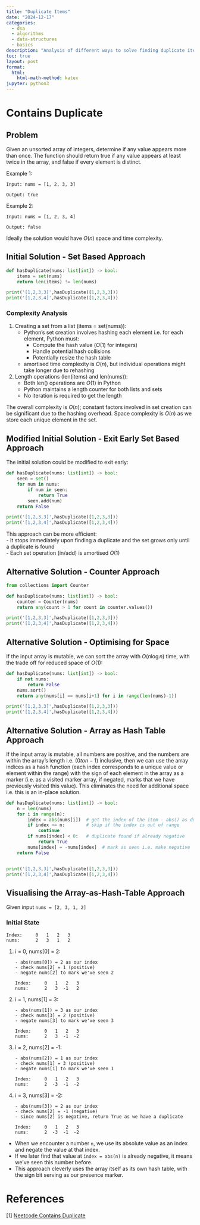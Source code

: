 ---
title: "Duplicate Items"
date: "2024-12-17"
categories: 
  - dsa
  - algorithms
  - data-structures
  - basics
description: "Analysis of different ways to solve finding duplicate items in an unsorted list"
toc: true
layout: post
format:
  html:
    html-math-method: katex
jupyter: python3
---

# Contains Duplicate

## Problem

Given an unsorted array of integers, determine if any value appears more than once. The function should return true if any value appears at least twice in the array, and false if every element is distinct.

Example 1:
```
Input: nums = [1, 2, 3, 3]

Output: true
```

Example 2:
```
Input: nums = [1, 2, 3, 4]

Output: false
```

Ideally the solution would have $O(n)$ space and time complexity.


## Initial Solution - Set Based Approach  
  
```{python}

def hasDuplicate(nums: list[int]) -> bool:
    items = set(nums)
    return len(items) != len(nums)

print('[1,2,3,3]',hasDuplicate([1,2,3,3]))
print('[1,2,3,4]',hasDuplicate([1,2,3,4]))
```

### Complexity Analysis  
  
1. Creating a set from a list (items = set(nums)):  
   - Python's set creation involves hashing each element i.e. for each element, Python must:  
     - Compute the hash value ($O(1)$ for integers)  
     - Handle potential hash collisions  
     - Potentially resize the hash table  
   - amortised time complexity is $O(n)$, but individual operations might take longer due to rehashing  
  
2. Length operations (len(items) and len(nums)):  
   - Both len() operations are $O(1)$ in Python  
   - Python maintains a length counter for both lists and sets
   - No iteration is required to get the length

The overall complexity is $O(n)$; constant factors involved in set creation can be significant due to the hashing overhead.
Space complexity is $O(n)$ as we store each unique element in the set.

## Modified Initial Solution - Exit Early Set Based Approach  

The initial solution could be modified to exit early:

```{python}

def hasDuplicate(nums: list[int]) -> bool:
    seen = set()
    for num in nums:
        if num in seen:
            return True
        seen.add(num)
    return False

print('[1,2,3,3]',hasDuplicate([1,2,3,3]))
print('[1,2,3,4]',hasDuplicate([1,2,3,4]))
```

This approach can be more efficient:  
- It stops immediately upon finding a duplicate and the set grows only until a duplicate is found  
- Each set operation (in/add) is amortised $O(1)$  

## Alternative Solution - Counter Approach  

```{python}

from collections import Counter

def hasDuplicate(nums: list[int]) -> bool:
    counter = Counter(nums)
    return any(count > 1 for count in counter.values())

print('[1,2,3,3]',hasDuplicate([1,2,3,3]))
print('[1,2,3,4]',hasDuplicate([1,2,3,4]))
```

## Alternative Solution - Optimising for Space

If the input array is mutable, we can sort the array with $O(n \log n)$ time, with the trade off for reduced space of $O(1)$:

```{python}

def hasDuplicate(nums: list[int]) -> bool:
    if not nums:
        return False
    nums.sort()
    return any(nums[i] == nums[i+1] for i in range(len(nums)-1))

print('[1,2,3,3]',hasDuplicate([1,2,3,3]))
print('[1,2,3,4]',hasDuplicate([1,2,3,4]))
```

## Alternative Solution - Array as Hash Table Approach

If the input array is mutable, all numbers are positive, and the numbers are within the array's length i.e. $(0 to n-1)$ inclusive, then we can use the array indices as a hash function (each index corresponds to a unique value or element within the range) with the sign of each element in the array as a marker (i.e. as a visited marker array, if negated, marks that we have previously visited this value). This eliminates the need for additional space i.e. this is an in-place solution.

```{python}

def hasDuplicate(nums: list[int]) -> bool:
    n = len(nums)
    for i in range(n):
        index = abs(nums[i])  # get the index of the item - abs() as duplicates may already be negated
        if index >= n:        # skip if the index is out of range
            continue
        if nums[index] < 0:   # duplicate found if already negative
            return True
        nums[index] = -nums[index]  # mark as seen i.e. make negative
    return False


print('[1,2,3,3]',hasDuplicate([1,2,3,3]))
print('[1,2,3,4]',hasDuplicate([1,2,3,4]))
```

## Visualising the Array-as-Hash-Table Approach

Given input ``nums = [2, 3, 1, 2]``

### Initial State
```
Index:     0   1   2   3
nums:      2   3   1   2
```

1. i = 0, nums[0] = 2:
   ```
   - abs(nums[0]) = 2 as our index
   - check nums[2] = 1 (positive)
   - negate nums[2] to mark we've seen 2
   
   Index:     0   1   2   3
   nums:      2   3  -1   2
   ```

2. i = 1, nums[1] = 3:
   ```
   - abs(nums[1]) = 3 as our index
   - check nums[3] = 2 (positive)
   - negate nums[3] to mark we've seen 3
   
   Index:     0   1   2   3
   nums:      2   3  -1  -2
   ```

3. i = 2, nums[2] = -1:
   ```
   - abs(nums[2]) = 1 as our index
   - check nums[1] = 3 (positive)
   - negate nums[1] to mark we've seen 1
   
   Index:     0   1   2   3
   nums:      2  -3  -1  -2
   ```

4. i = 3, nums[3] = -2:
   ```
   - abs(nums[3]) = 2 as our index
   - check nums[2] = -1 (negative)
   - since nums[2] is negative, return True as we have a duplicate
   
   Index:     0   1   2   3
   nums:      2  -3  -1  -2
   ```

- When we encounter a number ``n``, we use its absolute value as an index and negate the value at that index.  
- If we later find that value at ``index = abs(n)`` is already negative, it means we've seen this number before.  
- This approach cleverly uses the array itself as its own hash table, with the sign bit serving as our presence marker.  


# References

[1] [Neetcode Contains Duplicate](https://neetcode.io/problems/duplicate-integer)
